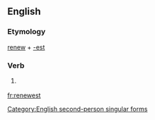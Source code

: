 ==English==

===Etymology===
[[renew]] + [[-est]]

===Verb===
{{infl|en|verb form}}

# {{archaic}} {{form of|Second-person singular simple present form of|renew}}

[[Category:English second-person singular forms]]

[[fr:renewest]]